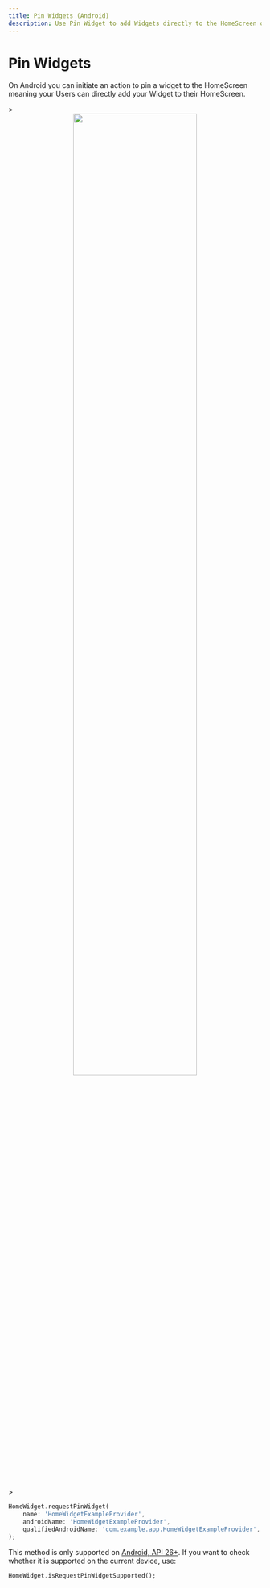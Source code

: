 ```yaml
---
title: Pin Widgets (Android)
description: Use Pin Widget to add Widgets directly to the HomeScreen on Android
---
```


# Pin Widgets

On Android you can initiate an action to pin a widget to the HomeScreen meaning your Users can directly add your Widget to their HomeScreen.

<!-- cspell: disable -->>
<center>
<img width="70%" max-width="500px" src="/images/pin-widget.gif"/>
</center>
<!-- cspell: enable -->>

```dart
HomeWidget.requestPinWidget(
    name: 'HomeWidgetExampleProvider',
    androidName: 'HomeWidgetExampleProvider',
    qualifiedAndroidName: 'com.example.app.HomeWidgetExampleProvider',
);
```

This method is only supported on [Android, API 26+](https://developer.android.com/develop/ui/views/appwidgets/configuration#pin).
If you want to check whether it is supported on the current device, use:

```dart
HomeWidget.isRequestPinWidgetSupported();
```